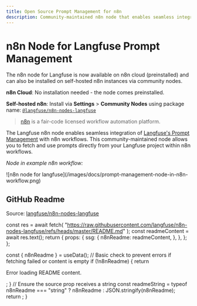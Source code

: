```yaml
---
title: Open Source Prompt Management for n8n
description: Community-maintained n8n node that enables seamless integration of Langfuse prompt management capabilities into n8n workflows.
---
```


# n8n Node for Langfuse Prompt Management


<Callout type="info">

The n8n node for Langfuse is now available on n8n cloud (preinstalled) and can also be installed on self-hosted n8n instances via community nodes.

**n8n Cloud**: No installation needed - the node comes preinstalled.

**Self-hosted n8n**: Install via **Settings** > **Community Nodes** using package name: [`@langfuse/n8n-nodes-langfuse`](https://www.npmjs.com/package/@langfuse/n8n-nodes-langfuse)

</Callout>

> [n8n](https://github.com/n8n-io/n8n) is a fair-code licensed workflow automation platform.

The Langfuse n8n node enables seamless integration of [Langfuse's Prompt Management](/docs/prompts/get-started) with n8n workflows. This community-maintained node allows you to fetch and use prompts directly from your Langfuse project within n8n workflows.

_Node in example n8n workflow:_

<Frame border>
  ![n8n node for
  langfuse](/images/docs/prompt-management-node-in-n8n-workflow.png)
</Frame>

## GitHub Readme

Source: [langfuse/n8n-nodes-langfuse](https://github.com/langfuse/n8n-nodes-langfuse)


  const res = await fetch(
    "https://raw.githubusercontent.com/langfuse/n8n-nodes-langfuse/refs/heads/master/README.md"
  );
  const readmeContent = await res.text();
  return {
    props: {
      ssg: {
        n8nReadme: readmeContent,
      },
    },
  };
};

  const { n8nReadme } = useData();
  // Basic check to prevent errors if fetching failed or content is empty
  if (!n8nReadme) {
    return <p>Error loading README content.</p>;
  }
  // Ensure the source prop receives a string
  const readmeString =
    typeof n8nReadme === "string" ? n8nReadme : JSON.stringify(n8nReadme);
  return <Playground source={readmeString} />;
}

<div className="p-6 mt-6 border bg-card rounded-md">
  <N8nNodeReadme />
</div>
